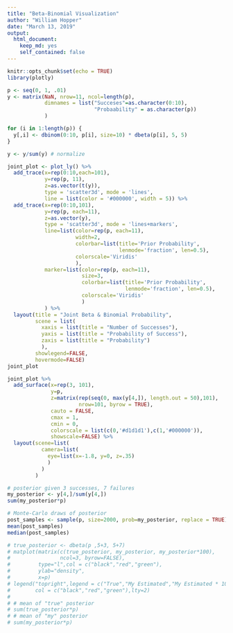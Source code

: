 ```yaml
---
title: "Beta-Binomial Visualization"
author: "William Hopper"
date: "March 13, 2019"
output:
  html_document:
    keep_md: yes
    self_contained: false
---
```


```r
knitr::opts_chunk$set(echo = TRUE)
library(plotly)
```

```r
p <- seq(0, 1, .01)
y <- matrix(NaN, nrow=11, ncol=length(p),
            dimnames = list("Succeses"=as.character(0:10),
                            "Probaability" = as.character(p))
            )

for (i in 1:length(p)) {
  y[,i] <- dbinom(0:10, p[i], size=10) * dbeta(p[i], 5, 5)
}

y <- y/sum(y) # normalize
```

```r
joint_plot <- plot_ly() %>%
  add_trace(x=rep(0:10,each=101),
            y=rep(p, 11),
            z=as.vector(t(y)),
            type = 'scatter3d', mode = 'lines',
            line = list(color = '#000000', width = 5)) %>% 
  add_trace(x=rep(0:10,101),
            y=rep(p, each=11),
            z=as.vector(y),
            type = 'scatter3d', mode = 'lines+markers',
            line=list(color=rep(p, each=11),
                      width=2,
                      colorbar=list(title='Prior Probability',
                                    lenmode='fraction', len=0.5),
                      colorscale='Viridis'
                      ),
            marker=list(color=rep(p, each=11),
                        size=3,
                        colorbar=list(title='Prior Probability',
                                      lenmode='fraction', len=0.5),
                        colorscale='Viridis'
                        )
            ) %>%
  layout(title = "Joint Beta & Binomial Probability",
         scene = list(
           xaxis = list(title = "Number of Successes"),
           yaxis = list(title = "Probability of Success"),
           zaxis = list(title = "Probability")
           ),
         showlegend=FALSE,
         hovermode=FALSE)
joint_plot
```

```r
joint_plot %>% 
  add_surface(x=rep(3, 101),
              y=p,
              z=matrix(rep(seq(0, max(y[4,]), length.out = 50),101),
                       nrow=101, byrow = TRUE),
              cauto = FALSE,
              cmax = 1,
              cmin = 0,
              colorscale = list(c(0,'#d1d1d1'),c(1,'#000000')),
              showscale=FALSE) %>%
  layout(scene=list(
           camera=list(
             eye=list(x=-1.8, y=0, z=.35)
             )
           )
         )

```


```r
# posterior given 3 successes, 7 failures
my_posterior <- y[4,]/sum(y[4,])
sum(my_posterior*p)

# Monte-Carlo draws of posterior
post_samples <- sample(p, size=2000, prob=my_posterior, replace = TRUE)
mean(post_samples)
median(post_samples)
```

```r
# true_posterior <- dbeta(p ,5+3, 5+7)
# matplot(matrix(c(true_posterior, my_posterior, my_posterior*100),
#                ncol=3, byrow=FALSE),
#         type="l",col = c("black","red","green"),
#         ylab="density",
#         x=p)
# legend("topright",legend = c("True","My Estimated","My Estimated * 100"),
#        col = c("black","red","green"),lty=2)
# 
# # mean of "true" posterior
# sum(true_posterior*p)
# # mean of "my" posterior
# sum(my_posterior*p)
```



